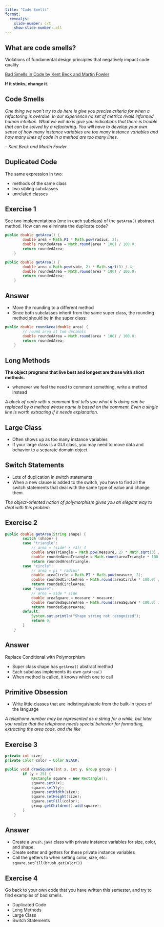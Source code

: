 ```yaml
---
title: "Code Smells"
format:
  revealjs:
    slide-number: c/t
    show-slide-number: all
---
```


## What are code smells?

Violations of fundamental design principles that negatively impact code quality

[Bad Smells in Code by Kent Beck and Martin Fowler](https://learning.oreilly.com/library/view/refactoring-improving-the/0201485672/ch03.html#ch03)

**If it stinks, change it.**

## Code Smells

*One thing we won’t try to do here is give you precise criteria for when a refactoring is overdue. In our experience no set of metrics rivals informed human intuition. What we will do is give you indications that there is trouble that can be solved by a refactoring. You will have to develop your own sense of how many instance variables are too many instance variables and how many lines of code in a method are too many lines.*

*-- Kent Beck and Martin Fowler*

## Duplicated Code

The same expression in two:

* methods of the same class
* two sibling subclasses
* unrelated classes

## Exercise 1

See two implementations (one in each subclass) of the `getArea()` abstract method. How can we eliminate the duplicate code?

```java
public double getArea() {
		double area = Math.PI * Math.pow(radius, 2);
		double roundedArea = Math.round(area * 100) / 100.0;
		return roundedArea;
	}
```

```java
public double getArea() {
		double area = Math.pow(side, 2) * Math.sqrt(3) / 4;
		double roundedArea = Math.round(area * 100) / 100.0;
		return roundedArea;
	}
```

## Answer

* Move the rounding to a different method
* Since both subclasses inherit from the same super class, the rounding method should be in the super class:

```java
public double roundArea(double area) {
		// round area at two decimals
		double roundedArea = Math.round(area * 100) / 100.0;
		return roundedArea;
	}
```


## Long Methods

**The object programs that live best and longest are those with short methods.**

* whenever we feel the need to comment something, write a method instead

*A block of code with a comment that tells you what it is doing can be replaced by a method whose name is based on the comment. Even a single line is worth extracting if it needs explanation.*

## Large Class

* Often shows up as too many instance variables
* If your large class is a GUI class, you may need to move data and behavior to a separate domain object

## Switch Statements

* Lots of duplication in switch statements
* When a new clause is added to the switch, you have to find all the switch statements that deal with the same type of value and change them. 

*The object-oriented notion of polymorphism gives you an elegant way to deal with this problem*


## Exercise 2

```java
public double getArea(String shape) {
		switch (shape) {
		case "triangle":
			// area = (side² × √3)/ 4
			double areaTriangle = Math.pow(measure, 2) * Math.sqrt(3) / 4;
			double roundedAreaTriangle = Math.round(areaTriangle * 100.0) / 100.0;
			return roundedAreaTriangle;
		case "circle":
			// area = pi * radius² 
			double areaCircle = Math.PI * Math.pow(measure, 2);
			double roundedCircleArea = Math.round(areaCircle * 100.0) / 100.0;
			return roundedCircleArea;
		case "square":
			// area = side * side
			double areaSquare = measure * measure;
			double roundedSquareArea = Math.round(areaSquare * 100.0) / 100.0;
		    return roundedSquareArea;
		default:
			System.out.println("Shape string not recognized");
			return 0;
		}
	}
```

## Answer

Replace Conditional with Polymorphism

* Super class shape has `getArea()` abstract method 
* Each subclass implements its own `getArea()`
* When method is called, it knows which one to call

## Primitive Obsession

* Write little classes that are indistinguishable from the built-in types of the language

*A telephone number may be represented as a string for a while, but later you realize that the telephone needs special behavior for formatting, extracting the area code, and the like*

## Exercise 3

```java
private int size;
private Color color = Color.BLACK;

public void drawSquare(int x, int y, Group group) {
        if (y > 25) {
            Rectangle square = new Rectangle();
            square.setX(x);
            square.setY(y);
            square.setWidth(size);
            square.setHeight(size);
            square.setFill(color);
            group.getChildren().add(square);
        }
    }
```

## Answer

* Create a `Brush.java` class with private instance variables for size, color, and shape.
* Create setter and getters for these private instance variables
* Call the getters to when setting color, size, etc: `square.setFill(brush.getColor())`

## Exercise 4

Go back to your own code that you have written this semester, and try to find examples of bad smells.

* Duplicated Code
* Long Methods
* Large Class
* Switch Statements
